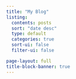 ```yaml
---
title: "My Blog"
listing:
  contents: posts
  sort: "date desc"
  type: default
  categories: true
  sort-ui: false
  filter-ui: false

page-layout: full
title-block-banner: true
---
```



